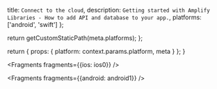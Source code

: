
  title: `Connect to the cloud`,
  description: `Getting started with Amplify Libraries - How to add API and database to your app.`,
  platforms: ['android', 'swift']
};

  return getCustomStaticPath(meta.platforms);
};

  return {
    props: {
      platform: context.params.platform,
      meta
    }
  };
}


<Fragments fragments={{ios: ios0}} />


<Fragments fragments={{android: android1}} />

